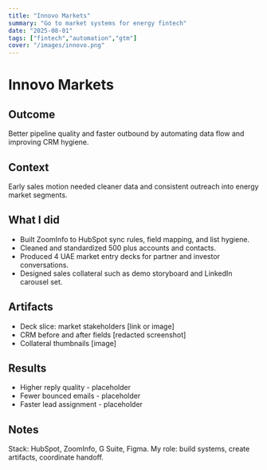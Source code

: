 ```yaml
---
title: "Innovo Markets"
summary: "Go to market systems for energy fintech"
date: "2025-08-01"
tags: ["fintech","automation","gtm"]
cover: "/images/innovo.png"
---
```


# Innovo Markets

## Outcome

Better pipeline quality and faster outbound by automating data flow and improving CRM hygiene.

## Context

Early sales motion needed cleaner data and consistent outreach into energy market segments.

## What I did

- Built ZoomInfo to HubSpot sync rules, field mapping, and list hygiene.
- Cleaned and standardized 500 plus accounts and contacts.
- Produced 4 UAE market entry decks for partner and investor conversations.
- Designed sales collateral such as demo storyboard and LinkedIn carousel set.

## Artifacts

- Deck slice: market stakeholders [link or image]
- CRM before and after fields [redacted screenshot]
- Collateral thumbnails [image]

## Results

- Higher reply quality - placeholder
- Fewer bounced emails - placeholder
- Faster lead assignment - placeholder

## Notes

Stack: HubSpot, ZoomInfo, G Suite, Figma. My role: build systems, create artifacts, coordinate handoff.

